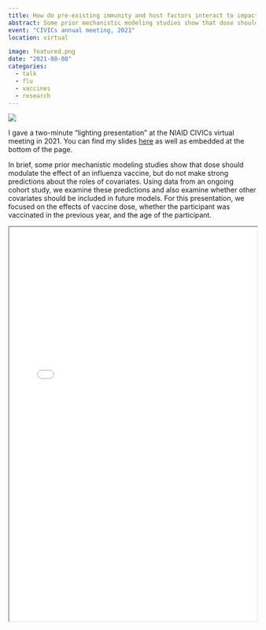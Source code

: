```yaml
---
title: How do pre-existing immunity and host factors interact to impact influenza vaccine response?
abstract: Some prior mechanistic modeling studies show that dose should modulate the effect of an influenza vaccine, but do not make strong predictions about the roles of covariates. Using data from an ongoing cohort study, we examine these predictions and also examine whether other covariates should be included in future models.
event: "CIVICs annual meeting, 2021"
location: virtual

image: featured.png
date: "2021-08-08"
categories:
  - talk
  - flu
  - vaccines
  - research
---
```


![](featured.png)

I gave a two-minute "lighting presentation" at the NIAID CIVICs virtual meeting in 2021. You can find my slides [here](pres.pdf) as well as embedded at the bottom of the page.

In brief, some prior mechanistic modeling studies show that dose should modulate the effect of an influenza vaccine, but do not make strong predictions about the roles of covariates. Using data from an ongoing cohort study, we examine these predictions and also examine whether other covariates should be included in future models. For this presentation, we focused on the effects of vaccine dose, whether the participant was vaccinated in the previous year, and the age of the participant. 

<iframe src="pres.pdf" width="100%" height="800">
</iframe>
